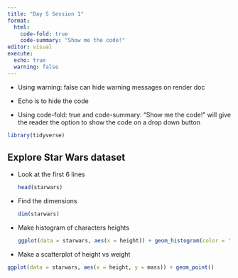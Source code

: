 ```yaml
---
title: "Day 5 Session 1"
format: 
  html:
    code-fold: true
    code-summary: "Show me the code!"
editor: visual
execute: 
  echo: true
  warning: false
---
```


-   Using warning: false can hide warning messages on render doc

-   Echo is to hide the code

-   Using code-fold: true and code-summary: "Show me the code!" will give the reader the option to show the code on a drop down button

```r
library(tidyverse)
```

## Explore Star Wars dataset

-   Look at the first 6 lines

    ```r
    head(starwars)
    ```

-   Find the dimensions

    ```r
    dim(starwars)
    ```

-   Make histogram of characters heights

    ```r
    ggplot(data = starwars, aes(x = height)) + geom_histogram(color = 'red', fill = "forestgreen")
    ```

-   Make a scatterplot of height vs weight

```r
ggplot(data = starwars, aes(x = height, y = mass)) + geom_point()
```
